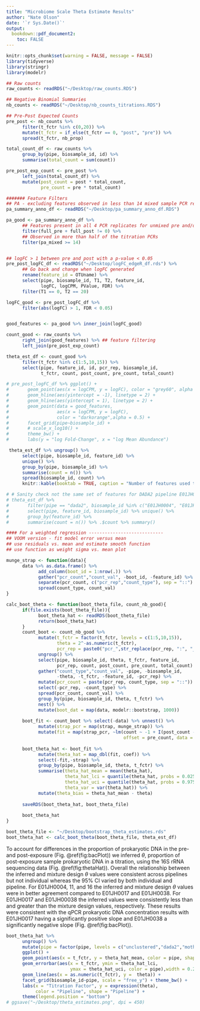 ```yaml
---
title: "Microbiome Scale Theta Estimate Results"
author: "Nate Olson"
date: '`r Sys.Date()`'
output:
  bookdown::pdf_document2: 
    toc: FALSE
---
```


```r
knitr::opts_chunk$set(warning = FALSE, message = FALSE) 
library(tidyverse)
library(stringr)
library(modelr)
```

```r
## Raw counts 
raw_counts <- readRDS("~/Desktop/raw_counts.RDS")

## Negative Binomial Summaries
nb_counts <- readRDS("~/Desktop/nb_counts_titrations.RDS") 

## Pre-Post Expected Counts
pre_post <- nb_counts %>% 
      filter(t_fctr %in% c(0,20)) %>% 
      mutate(t_fctr = if_else(t_fctr == 0, "post", "pre")) %>% 
      spread(t_fctr, nb_prop)

total_count_df <- raw_counts %>% 
      group_by(pipe, biosample_id, id) %>% 
      summarise(total_count = sum(count))

pre_post_exp_count <- pre_post %>% 
      left_join(total_count_df) %>% 
      mutate(post_count = post * total_count,
             pre_count = pre * total_count)

####### Feature Filters
## PA - excluding features observed in less than 14 mixed sample PCR replicates  
pa_summary_anno_df <- readRDS("~/Desktop/pa_summary_anno_df.RDS")

pa_good <- pa_summary_anno_df %>% 
      ## Features present in all 4 PCR replicates for unmixed pre and/or post
      filter(full_pre + full_post != 0) %>% 
      ## Observed in more than half of the titration PCRs
      filter(pa_mixed >= 14)


## logFC > 1 between pre and post with a p-value < 0.05
pre_post_logFC_df <- readRDS("~/Desktop/logFC_edgeR_df.rds") %>% 
      ## Go back and change when logFC generated
      rename(feature_id = OTUname) %>% 
      select(pipe, biosample_id, T1, T2, feature_id, 
             logFC, logCPM, PValue, FDR) %>% 
      filter(T1 == 0, T2 == 20)

logFC_good <- pre_post_logFC_df %>% 
      filter(abs(logFC) > 1, FDR < 0.05) 


good_features <- pa_good %>% inner_join(logFC_good)

count_good <- raw_counts %>% 
      right_join(good_features) %>% ## feature filtering 
      left_join(pre_post_exp_count)

theta_est_df <- count_good %>% 
      filter(t_fctr %in% c(1:5,10,15)) %>% 
      select(pipe, feature_id, id, pcr_rep, biosample_id, 
             t_fctr, count, post_count, pre_count, total_count) 
```

```r
# pre_post_logFC_df %>% ggplot() +
#       geom_point(aes(x = logCPM, y = logFC), color = "grey60", alpha = 0.25) +
#       geom_hline(aes(yintercept = -1), linetype = 2) +
#       geom_hline(aes(yintercept = 1), linetype = 2) +
#       geom_point(data = good_features, 
#                  aes(x = logCPM, y = logFC),
#                  color = "darkorange",alpha = 0.5) +
#       facet_grid(pipe~biosample_id) +
#       # scale_x_log10() + 
#       theme_bw() +
#       labs(y = "log Fold-Change", x = "log Mean Abundance")
```


```r
 theta_est_df %>% ungroup() %>% 
      select(pipe, biosample_id, feature_id) %>% 
      unique() %>% 
      group_by(pipe, biosample_id) %>% 
      summarise(count = n()) %>% 
      spread(biosample_id, count) %>% 
      knitr::kable(booktab = TRUE, caption = "Number of features used to estimate theta by biological replicate and pipeline.")

# # Sanity check not the same set of features for DADA2 pipeline E01JH0004 and E01JH0011 due to bug
# theta_est_df %>%
#       filter(pipe == "dada2", biosample_id %in% c("E01JH0004", "E01JH0011")) %>%
#       select(pipe, feature_id, biosample_id) %>% unique() %>%
#       group_by(feature_id) %>%
#       summarise(count = n()) %>% .$count %>% summary()
```


```r
#### For a weighted regression ----------------------------
## VOOM version - fit model error versus mean 
## use residuals vs. mean and estimate smooth function 
## use function as weight sigma vs. mean plot 

munge_strap <- function(data){
      data %>% as.data.frame() %>% 
            add_column(boot_id = 1:nrow(.)) %>% 
            gather("pcr_count","count_val", -boot_id, -feature_id) %>% 
            separate(pcr_count, c("pcr_rep","count_type"), sep = "::") %>% 
            spread(count_type, count_val)
}

calc_boot_theta <- function(boot_theta_file, count_nb_good){
      if(file.exists(boot_theta_file)){
            boot_theta_hat <- readRDS(boot_theta_file)
            return(boot_theta_hat)
      }
      count_boot <- count_nb_good %>% 
            mutate(t_fctr = factor(t_fctr, levels = c(1:5,10,15)),
                   theta = 2^-as.numeric(t_fctr),
                   pcr_rep = paste0("pcr_",str_replace(pcr_rep, ":", "_"))) %>% 
            ungroup() %>% 
            select(pipe, biosample_id, theta, t_fctr, feature_id, 
                   pcr_rep, count, post_count, pre_count, total_count) %>% 
            gather("count_type","count_val", -pipe, -biosample_id, 
                   -theta, -t_fctr, -feature_id, -pcr_rep) %>% 
            mutate(pcr_count = paste(pcr_rep, count_type, sep = "::")) %>%
            select(-pcr_rep, -count_type) %>% 
            spread(pcr_count, count_val) %>%
            group_by(pipe, biosample_id, theta, t_fctr) %>%
            nest() %>%
            mutate(boot_dat = map(data, modelr::bootstrap, 1000))
      
      boot_fit <- count_boot %>% select(-data) %>% unnest() %>% 
            mutate(strap_pcr = map(strap, munge_strap)) %>% 
            mutate(fit = map(strap_pcr, ~lm(count ~ -1 + I(post_count - pre_count),
                                            offset = pre_count, data = .)))
      
      boot_theta_hat <- boot_fit %>% 
            mutate(theta_hat = map_dbl(fit, coef)) %>% 
            select(-fit,-strap) %>% 
            group_by(pipe, biosample_id, theta, t_fctr) %>% 
            summarise(theta_hat_mean = mean(theta_hat),
                      theta_hat_lci = quantile(theta_hat, probs = 0.025),
                      theta_hat_uci = quantile(theta_hat, probs = 0.975),
                      theta_var = var(theta_hat)) %>% 
            mutate(theta_bias = theta_hat_mean - theta)
      
      saveRDS(boot_theta_hat, boot_theta_file)
      
      boot_theta_hat
}

boot_theta_file <- "~/Desktop/bootstrap_theta_estimates.rds"
boot_theta_hat <- calc_boot_theta(boot_theta_file, theta_est_df)
```

To account for differences in the proportion of prokaryotic DNA in the pre- and post-exposure (Fig. \@ref(fig:bacPlot)) we inferred $\theta$, proportion of post-exposure sample prokaryotic DNA in a titration, using the 16S rRNA sequencing data (Fig. \@ref(fig:thetaHat)). 
Overall the relationship between the inferred and mixture design $\theta$ values were consistent across pipelines but not individual whereas the 95\% CI varied by both individual and pipeline. 
For E01JH0004, 11, and 16 the inferred and mixture design $\theta$ values were in better agreement compared to E01JH0017 and E01JH0038.
For E01JH0017 and E01JH00038 the inferred values were consistently less than and greater than the mixture design values, respectively. 
These results were consistent with the qPCR prokaryotic DNA concentration results with E01JH0017 having a significantly positive slope and E01JH0038 a significantly negative slope (Fig. \@ref(fig:bacPlot)). 


```r
boot_theta_hat %>% 
      ungroup() %>% 
      mutate(pipe = factor(pipe, levels = c("unclustered","dada2","mothur","qiime"))) %>% 
      ggplot() + 
      geom_point(aes(x = t_fctr, y = theta_hat_mean, color = pipe, shape = pipe)) + 
      geom_errorbar(aes(x = t_fctr, ymin = theta_hat_lci, 
                        ymax = theta_hat_uci, color = pipe),width = 0.2) + 
      geom_line(aes(x = as.numeric(t_fctr), y =  theta)) + 
      facet_grid(biosample_id~pipe, scale = "free_y") + theme_bw() +
      labs(x = "Titration Factor", y = expression(theta), 
           color = "Pipeline", shape = "Pipeline") + 
      theme(legend.position = "bottom")
# ggsave("~/Desktop/theta_estimates.png", dpi = 450)
```





